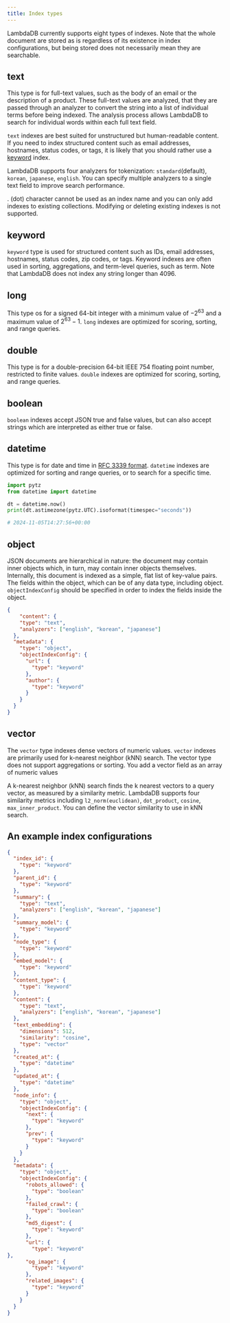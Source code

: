 ```yaml
---
title: Index types
---
```


LambdaDB currently supports eight types of indexes.
Note that the whole document are stored as is regardless of its existence in index configurations,
but being stored does not necessarily mean they are searchable.

## text

This type is for full-text values, such as the body of an email or the description of a product.
These full-text values are analyzed, that they are passed through an analyzer to convert the string into
a list of individual terms before being indexed. The analysis process allows LambdaDB to search for
individual words within each full text field.

`text` indexes are best suited for unstructured but human-readable content.
If you need to index structured content such as email addresses, hostnames, status codes, or tags,
it is likely that you should rather use a [keyword](/guides/collections/data-types#keyword) index.

LambdaDB supports four analyzers for tokenization: `standard`(default), `korean`, `japanese`, `english`.
You can specify multiple analyzers to a single text field to improve search performance.

<Warning>

  . (dot) character cannot be used as an index name and you can only add indexes to existing collections.
  Modifying or deleting existing indexes is not supported.

</Warning>

## keyword

`keyword` type is used for structured content such as IDs, email addresses, hostnames,
status codes, zip codes, or tags.
Keyword indexes are often used in sorting, aggregations, and term-level queries, such as term.
Note that LambdaDB does not index any string longer than 4096.

## long

This type os for a signed 64-bit integer with a minimum value of $-2^{63}$ and a maximum value of $2^{63}-1$.
`long` indexes are optimized for scoring, sorting, and range queries.

## double

This type is for a double-precision 64-bit IEEE 754 floating point number, restricted to finite values.
`double` indexes are optimized for scoring, sorting, and range queries.

## boolean

`boolean` indexes accept JSON true and false values, but can also accept strings
which are interpreted as either true or false.

## datetime

This type is for date and time in [RFC 3339 format](https://datatracker.ietf.org/doc/html/rfc3339#section-5.6).
`datetime` indexes are optimized for sorting and range queries, or to search for a specific time.

```python
import pytz
from datetime import datetime

dt = datetime.now()
print(dt.astimezone(pytz.UTC).isoformat(timespec="seconds"))

# 2024-11-05T14:27:56+00:00
```

## object

JSON documents are hierarchical in nature: the document may contain inner objects which,
in turn, may contain inner objects themselves. Internally, this document is indexed as a simple,
flat list of key-value pairs. The fields within the object, which can be of any data type,
including object. `objectIndexConfig` should be specified in order to index the fields inside the object.

```json
{
	"content": {
    "type": "text",
    "analyzers": ["english", "korean", "japanese"]
  },
  "metadata": {
    "type": "object",
    "objectIndexConfig": {
      "url": {
        "type": "keyword"
      },
      "author": {
        "type": "keyword"
      }
    }
  }
}
```

## vector

The `vector` type indexes dense vectors of numeric values.
`vector` indexes are primarily used for k-nearest neighbor (kNN) search.
The vector type does not support aggregations or sorting.
You add a vector field as an array of numeric values

A k-nearest neighbor (kNN) search finds the k nearest vectors to a query vector,
as measured by a similarity metric. LambdaDB supports four similarity metrics including
`l2_norm(euclidean)`, `dot_product`, `cosine`, `max_inner_product`.
You can define the vector similarity to use in kNN search.

## An example index configurations

```json
{
  "index_id": {
    "type": "keyword"
  },
  "parent_id": {
    "type": "keyword"
  },
  "summary": {
    "type": "text",
    "analyzers": ["english", "korean", "japanese"]
  },
  "summary_model": {
    "type": "keyword"
  },
  "node_type": {
    "type": "keyword"
  },
  "embed_model": {
    "type": "keyword"
  },
  "content_type": {
    "type": "keyword"
  },
  "content": {
    "type": "text",
    "analyzers": ["english", "korean", "japanese"]
  },
  "text_embedding": {
    "dimensions": 512,
    "similarity": "cosine",
    "type": "vector"
  },
  "created_at": {
    "type": "datetime"
  },
  "updated_at": {
    "type": "datetime"
  },
  "node_info": {
    "type": "object",
    "objectIndexConfig": {
      "next": {
        "type": "keyword"
      },
      "prev": {
        "type": "keyword"
      }
    }
  },
  "metadata": {
    "type": "object",
    "objectIndexConfig": {
      "robots_allowed": {
        "type": "boolean"
      },
      "failed_crawl": {
        "type": "boolean"
      },
      "md5_digest": {
        "type": "keyword"
      },
      "url": {
        "type": "keyword"
},
      "og_image": {
        "type": "keyword"
      },
      "related_images": {
        "type": "keyword"
      }
    }
  }
}
```